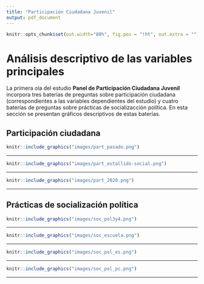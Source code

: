 ---
title: "Participación Ciudadana Juvenil"
output: pdf_document
---

```{r echo=FALSE}
knitr::opts_chunk$set(out.width="80%", fig.pos = "!ht", out.extra = "") 
```

# Análisis descriptivo de las variables principales

La primera ola del estudio **Panel de Participación Ciudadana Juvenil** incorpora tres baterías de preguntas sobre participación ciudadana (correspondientes a las variables dependientes del estudio) y cuatro baterías de preguntas sobre prácticas de socializacción política. En esta sección se presentan gráficos descriptivos de estas baterías.

## Participación ciudadana

```{r echo=FALSE, fig.align='center', fig.cap="Participación ciudadana 3ro y 4to medio"}
knitr::include_graphics("images/part_pasado.png")
```

---

```{r echo=FALSE, fig.align='center', fig.cap="Participación ciudadana durante el estallido social"}
knitr::include_graphics("images/part_estallido-social.png")
```

---

```{r echo=FALSE, fig.align='center', fig.cap="Participación ciudadana durante el 2020"}
knitr::include_graphics("images/part_2020.png")
```

---

## Prácticas de socialización política

```{r echo=FALSE, fig.align='center', fig.cap="Socialización política durante 3ro y 4to medio"}
knitr::include_graphics("images/soc_pol3y4.png")
```

---


```{r echo=FALSE, fig.align='center', fig.cap="Socialización política en la escuela"}
knitr::include_graphics("images/soc_escuela.png")
```

---


```{r echo=FALSE, fig.align='center', fig.cap="Socialización política durante el estallido social"}
knitr::include_graphics("images/soc_pol_es.png")
```

---


```{r echo=FALSE, fig.align='center', fig.cap="Socialización política durante el 2020"}
knitr::include_graphics("images/soc_pol_pc.png")
```

---